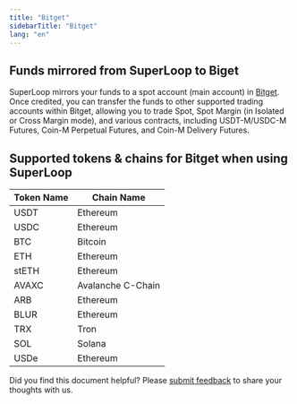 ```yaml
---
title: "Bitget"
sidebarTitle: "Bitget"
lang: "en"
---
```


## Funds mirrored from SuperLoop to Biget
SuperLoop mirrors your funds to a spot account (main account) in [Bitget](https://www.bitget.com/). Once credited, you can transfer the funds to other supported trading accounts within Bitget, allowing you to trade Spot, Spot Margin (in Isolated or Cross Margin mode), and various contracts, including USDT-M/USDC-M Futures, Coin-M Perpetual Futures, and Coin-M Delivery Futures.

## Supported tokens & chains for Bitget when using SuperLoop
| **Token Name** | **Chain Name** |
| --------------------------------- | --------------------------------- |
| USDT                            |Ethereum |
| USDC                           | Ethereum|
| BTC                            | Bitcoin |
| ETH                            |Ethereum |
| stETH                            | Ethereum |
| AVAXC                           | Avalanche C-Chain|
| ARB                            | Ethereum |
| BLUR                            |Ethereum |
| TRX                           | Tron|
| SOL                            | Solana |
| USDe                            |Ethereum |

<Tip>Did you find this document helpful? Please [submit feedback](https://forms.zohopublic.com/cobo/form/DocumentFeedbackForm/formperma/QvLOhxJv1_JMsJ-1dleZ8Itb_7rzN-LtgvsDdxosoVI?referrername=manuals) to share your thoughts with us.</Tip>